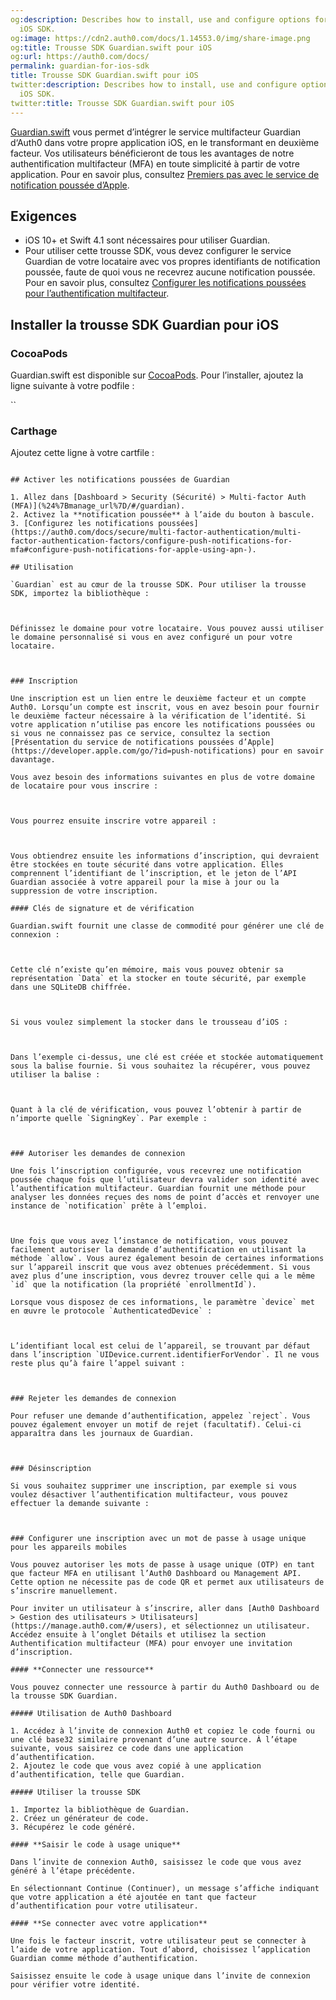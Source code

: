 ```yaml
---
og:description: Describes how to install, use and configure options for the Guardian.swift
  iOS SDK.
og:image: https://cdn2.auth0.com/docs/1.14553.0/img/share-image.png
og:title: Trousse SDK Guardian.swift pour iOS
og:url: https://auth0.com/docs/
permalink: guardian-for-ios-sdk
title: Trousse SDK Guardian.swift pour iOS
twitter:description: Describes how to install, use and configure options for the Guardian.swift
  iOS SDK.
twitter:title: Trousse SDK Guardian.swift pour iOS
---
```


[Guardian.swift](https://github.com/auth0/Guardian.swift) vous permet d’intégrer le service multifacteur Guardian d‘Auth0 dans votre propre application iOS, en le transformant en deuxième facteur. Vos utilisateurs bénéficieront de tous les avantages de notre authentification multifacteur (MFA) en toute simplicité à partir de votre application. Pour en savoir plus, consultez [Premiers pas avec le service de notification poussée d’Apple](https://auth0.com/docs/secure/multi-factor-authentication/multi-factor-authentication-factors/configure-push-notifications-for-mfa#configure-push-notifications-for-apple-using-apn-).

## Exigences

* iOS 10+ et Swift 4.1 sont nécessaires pour utiliser Guardian.
* Pour utiliser cette trousse SDK, vous devez configurer le service Guardian de votre locataire avec vos propres identifiants de notification poussée, faute de quoi vous ne recevrez aucune notification poussée. Pour en savoir plus, consultez [Configurer les notifications poussées pour l’authentification multifacteur](/mfa/mfa-factors/configure-push-notifications-for-mfa).

## Installer la trousse SDK Guardian pour iOS

### CocoaPods

Guardian.swift est disponible sur [CocoaPods](http://cocoapods.org). Pour l’installer, ajoutez la ligne suivante à votre podfile :

``

### Carthage

Ajoutez cette ligne à votre cartfile :

````

## Activer les notifications poussées de Guardian

1. Allez dans [Dashboard > Security (Sécurité) > Multi-factor Auth (MFA)](%24%7Bmanage_url%7D/#/guardian).
2. Activez la **notification poussée** à l’aide du bouton à bascule.
3. [Configurez les notifications poussées](https://auth0.com/docs/secure/multi-factor-authentication/multi-factor-authentication-factors/configure-push-notifications-for-mfa#configure-push-notifications-for-apple-using-apn-).

## Utilisation

`Guardian` est au cœur de la trousse SDK. Pour utiliser la trousse SDK, importez la bibliothèque :



Définissez le domaine pour votre locataire. Vous pouvez aussi utiliser le domaine personnalisé si vous en avez configuré un pour votre locataire.



### Inscription

Une inscription est un lien entre le deuxième facteur et un compte Auth0. Lorsqu’un compte est inscrit, vous en avez besoin pour fournir le deuxième facteur nécessaire à la vérification de l’identité. Si votre application n’utilise pas encore les notifications poussées ou si vous ne connaissez pas ce service, consultez la section [Présentation du service de notifications poussées d’Apple](https://developer.apple.com/go/?id=push-notifications) pour en savoir davantage.

Vous avez besoin des informations suivantes en plus de votre domaine de locataire pour vous inscrire :



Vous pourrez ensuite inscrire votre appareil :



Vous obtiendrez ensuite les informations d’inscription, qui devraient être stockées en toute sécurité dans votre application. Elles comprennent l’identifiant de l’inscription, et le jeton de l’API Guardian associée à votre appareil pour la mise à jour ou la suppression de votre inscription.

#### Clés de signature et de vérification

Guardian.swift fournit une classe de commodité pour générer une clé de connexion :



Cette clé n’existe qu’en mémoire, mais vous pouvez obtenir sa représentation `Data` et la stocker en toute sécurité, par exemple dans une SQLiteDB chiffrée.



Si vous voulez simplement la stocker dans le trousseau d’iOS :



Dans l’exemple ci-dessus, une clé est créée et stockée automatiquement sous la balise fournie. Si vous souhaitez la récupérer, vous pouvez utiliser la balise :



Quant à la clé de vérification, vous pouvez l’obtenir à partir de n’importe quelle `SigningKey`. Par exemple :



### Autoriser les demandes de connexion

Une fois l’inscription configurée, vous recevrez une notification poussée chaque fois que l’utilisateur devra valider son identité avec l’authentification multifacteur. Guardian fournit une méthode pour analyser les données reçues des noms de point d’accès et renvoyer une instance de `notification` prête à l’emploi.



Une fois que vous avez l’instance de notification, vous pouvez facilement autoriser la demande d’authentification en utilisant la méthode `allow`. Vous aurez également besoin de certaines informations sur l’appareil inscrit que vous avez obtenues précédemment. Si vous avez plus d’une inscription, vous devrez trouver celle qui a le même `id` que la notification (la propriété `enrollmentId`).

Lorsque vous disposez de ces informations, le paramètre `device` met en œuvre le protocole `AuthenticatedDevice` :



L’identifiant local est celui de l’appareil, se trouvant par défaut dans l’inscription `UIDevice.current.identifierForVendor`. Il ne vous reste plus qu’à faire l’appel suivant :



### Rejeter les demandes de connexion

Pour refuser une demande d’authentification, appelez `reject`. Vous pouvez également envoyer un motif de rejet (facultatif). Celui-ci apparaîtra dans les journaux de Guardian.



### Désinscription

Si vous souhaitez supprimer une inscription, par exemple si vous voulez désactiver l’authentification multifacteur, vous pouvez effectuer la demande suivante :



### Configurer une inscription avec un mot de passe à usage unique pour les appareils mobiles

Vous pouvez autoriser les mots de passe à usage unique (OTP) en tant que facteur MFA en utilisant l’Auth0 Dashboard ou Management API. Cette option ne nécessite pas de code QR et permet aux utilisateurs de s’inscrire manuellement.

Pour inviter un utilisateur à s’inscrire, aller dans [Auth0 Dashboard > Gestion des utilisateurs > Utilisateurs](https://manage.auth0.com/#/users), et sélectionnez un utilisateur. Accédez ensuite à l’onglet Détails et utilisez la section Authentification multifacteur (MFA) pour envoyer une invitation d’inscription.

#### **Connecter une ressource**

Vous pouvez connecter une ressource à partir du Auth0 Dashboard ou de la trousse SDK Guardian.

##### Utilisation de Auth0 Dashboard

1. Accédez à l’invite de connexion Auth0 et copiez le code fourni ou une clé base32 similaire provenant d’une autre source. À l’étape suivante, vous saisirez ce code dans une application d’authentification.
2. Ajoutez le code que vous avez copié à une application d’authentification, telle que Guardian.

##### Utiliser la trousse SDK

1. Importez la bibliothèque de Guardian.
2. Créez un générateur de code.
3. Récupérez le code généré.

#### **Saisir le code à usage unique**

Dans l’invite de connexion Auth0, saisissez le code que vous avez généré à l’étape précédente.

En sélectionnant Continue (Continuer), un message s’affiche indiquant que votre application a été ajoutée en tant que facteur d’authentification pour votre utilisateur.

#### **Se connecter avec votre application**

Une fois le facteur inscrit, votre utilisateur peut se connecter à l’aide de votre application. Tout d’abord, choisissez l’application Guardian comme méthode d’authentification.

Saisissez ensuite le code à usage unique dans l’invite de connexion pour vérifier votre identité.